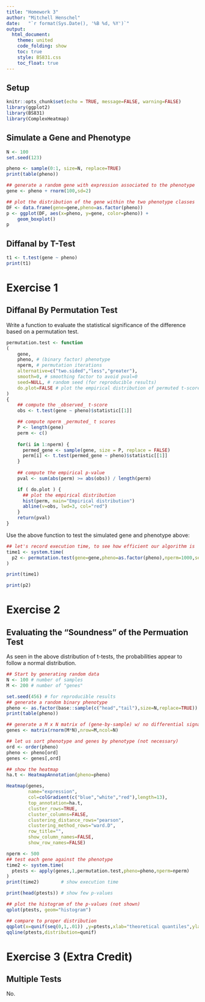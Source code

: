 ```yaml
---
title: "Homework 3"
author: "Mitchell Henschel"
date:   "`r format(Sys.Date(), '%B %d, %Y')`"
output:
  html_document:
    theme: united
    code_folding: show
    toc: true
    style: BS831.css 
    toc_float: true
---
```


## Setup
```r
knitr::opts_chunk$set(echo = TRUE, message=FALSE, warning=FALSE)
library(ggplot2)
library(BS831)
library(ComplexHeatmap)
```

## Simulate a Gene and  Phenotype
```r
N <- 100
set.seed(123)

pheno <- sample(0:1, size=N, replace=TRUE)
print(table(pheno))
```

```r
## generate a random gene with expression associated to the phenotype
gene <- pheno + rnorm(100,sd=2)

## plot the distribution of the gene within the two phenotype classes
DF <- data.frame(gene=gene,pheno=as.factor(pheno))
p <- ggplot(DF, aes(x=pheno, y=gene, color=pheno)) +
    geom_boxplot()
p
```

## Diffanal by T-Test
```r
t1 <- t.test(gene ~ pheno)
print(t1)
```

# Exercise 1
## Diffanal By Permutation Test
Write a function to evaluate the statistical significance of the difference based on a permutation test.
```r
permutation.test <- function
(
    gene, 
    pheno, # (binary factor) phenotype
    nperm, # permutation iterations
    alternative=c("two.sided","less","greater"),
    smooth=0, # smoothing factor to avoid pval=0
    seed=NULL, # random seed (for reproducible results)
    do.plot=FALSE # plot the empirical distribution of permuted t-scores
)
{
    ## compute the _observed_ t-score
    obs <- t.test(gene ~ pheno)$statistic[[1]]

    ## compute nperm _permuted_ t scores
    P <- length(gene)
    perm <- c()
    
    for(i in 1:nperm) {
      permed_gene <- sample(gene, size = P, replace = FALSE)
      perm[i] <- t.test(permed_gene ~ pheno)$statistic[[1]]
    }
    
    ## compute the empirical p-value
    pval <- sum(abs(perm) >= abs(obs)) / length(perm)

    if ( do.plot ) {
      ## plot the empirical distribution
      hist(perm, main="Empirical distribution")
      abline(v=obs, lwd=3, col="red")
    }
    return(pval)
}
```

Use the above function to test the simulated gene and phenotype above:
```r
## let's record execution time, to see how efficient our algorithm is
time1 <- system.time(
  p2 <- permutation.test(gene=gene,pheno=as.factor(pheno),nperm=1000,seed=123,do.plot=TRUE)
)
```

```r
print(time1)
```

```r
print(p2)
```

# Exercise 2
## Evaluating the "Soundness" of the Permuation Test

As seen in the above distribution of t-tests, the probabilities appear to follow a normal distribution.

```r
## Start by generating random data
N <- 100 # number of samples
M <- 200 # number of "genes"

set.seed(456) # for reproducible results
## generate a random binary phenotype
pheno <- as.factor(base::sample(c("head","tail"),size=N,replace=TRUE))
print(table(pheno))
```

```r
## generate a M x N matrix of (gene-by-sample) w/ no differential signal
genes <- matrix(rnorm(M*N),nrow=M,ncol=N)

## let us sort phenotype and genes by phenotype (not necessary)
ord <- order(pheno)
pheno <- pheno[ord]
genes <- genes[,ord]
```

```r
## show the heatmap
ha.t <- HeatmapAnnotation(pheno=pheno)

Heatmap(genes,
        name="expression", 
        col=colGradient(c("blue","white","red"),length=13),
        top_annotation=ha.t, 
        cluster_rows=TRUE,
        cluster_columns=FALSE,
        clustering_distance_rows="pearson",
        clustering_method_rows="ward.D",    
        row_title="",
        show_column_names=FALSE,
        show_row_names=FALSE)
```

```r
nperm <- 500
## test each gene against the phenotype
time2 <- system.time(
  ptests <- apply(genes,1,permutation.test,pheno=pheno,nperm=nperm)
)
print(time2)        # show execution time
```

```r
print(head(ptests)) # show few p-values
```

```r
## plot the histogram of the p-values (not shown)
qplot(ptests, geom="histogram")
```

```r
## compare to proper distribution
qqplot(x=qunif(seq(0,1,.01)) ,y=ptests,xlab="theoretical quantiles",ylab="observed quantiles", main="its a line 🤯")
qqline(ptests,distribution=qunif)
```

# Exercise 3 (Extra Credit)
## Multiple Tests
No.